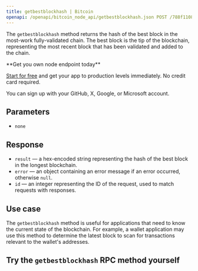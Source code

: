 ---
title: getbestblockhash | Bitcoin
openapi: /openapi/bitcoin_node_api/getbestblockhash.json POST /788f110831fe13808302bd79796d55e8
---

The `getbestblockhash` method returns the hash of the best block in the most-work fully-validated chain. The best block is the tip of the blockchain, representing the most recent block that has been validated and added to the chain.

<Check>
**Get you own node endpoint today**

[Start for free](https://console.chainstack.com/) and get your app to production levels immediately. No credit card required.

You can sign up with your GitHub, X, Google, or Microsoft account.
</Check>


## Parameters

* `none`

## Response

* `result` — a hex-encoded string representing the hash of the best block in the longest blockchain.
* `error` — an object containing an error message if an error occurred, otherwise `null`.
* `id` — an integer representing the ID of the request, used to match requests with responses.

## Use case

The `getbestblockhash` method is useful for applications that need to know the current state of the blockchain. For example, a wallet application may use this method to determine the latest block to scan for transactions relevant to the wallet's addresses.

## Try the `getbestblockhash` RPC method yourself